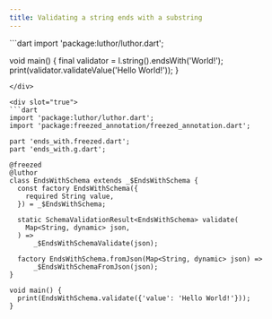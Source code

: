 ```yaml
---
title: Validating a string ends with a substring
---
```



<CodeGenContentSwitcher>
<div slot="false">
```dart
import 'package:luthor/luthor.dart';

void main() { 
  final validator = l.string().endsWith('World!');
  print(validator.validateValue('Hello World!'));
}
```
</div>

<div slot="true">
```dart
import 'package:luthor/luthor.dart';
import 'package:freezed_annotation/freezed_annotation.dart';

part 'ends_with.freezed.dart';
part 'ends_with.g.dart';

@freezed
@luthor
class EndsWithSchema extends _$EndsWithSchema {
  const factory EndsWithSchema({
    required String value,
  }) = _$EndsWithSchema;

  static SchemaValidationResult<EndsWithSchema> validate(
    Map<String, dynamic> json,
  ) =>
      _$EndsWithSchemaValidate(json);
  
  factory EndsWithSchema.fromJson(Map<String, dynamic> json) =>
      _$EndsWithSchemaFromJson(json);
}

void main() {
  print(EndsWithSchema.validate({'value': 'Hello World!'}));
}
```
</div>
</CodeGenContentSwitcher>